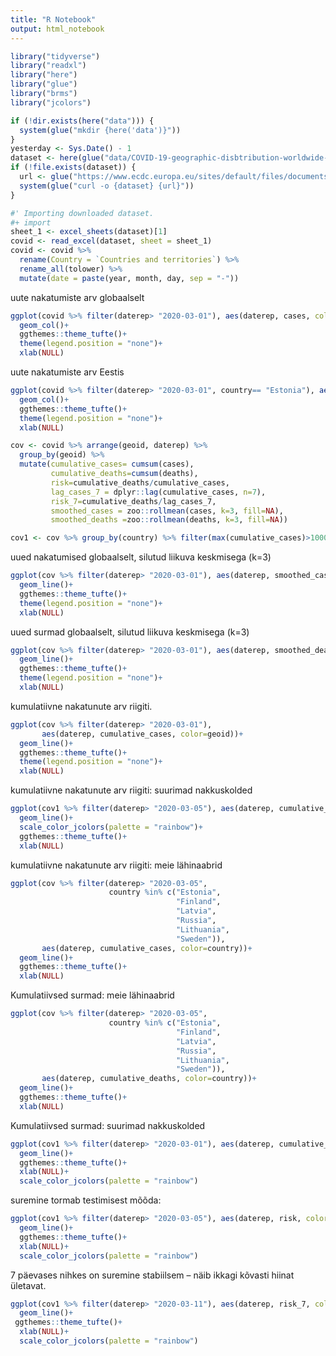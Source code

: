 ```yaml
---
title: "R Notebook"
output: html_notebook
---
```


```r
library("tidyverse")
library("readxl")
library("here")
library("glue")
library("brms")
library("jcolors")
```

```r
if (!dir.exists(here("data"))) {
  system(glue("mkdir {here('data')}"))
}
yesterday <- Sys.Date() - 1
dataset <- here(glue("data/COVID-19-geographic-disbtribution-worldwide-{yesterday}.xlsx"))
if (!file.exists(dataset)) {
  url <- glue("https://www.ecdc.europa.eu/sites/default/files/documents/COVID-19-geographic-disbtribution-worldwide-{yesterday}.xlsx")
  system(glue("curl -o {dataset} {url}"))
} 

#' Importing downloaded dataset.
#+ import
sheet_1 <- excel_sheets(dataset)[1]
covid <- read_excel(dataset, sheet = sheet_1)
covid <- covid %>% 
  rename(Country = `Countries and territories`) %>% 
  rename_all(tolower) %>% 
  mutate(date = paste(year, month, day, sep = "-"))

```

uute nakatumiste arv globaalselt
```r
ggplot(covid %>% filter(daterep> "2020-03-01"), aes(daterep, cases, color=geoid))+
  geom_col()+
  ggthemes::theme_tufte()+
  theme(legend.position = "none")+
  xlab(NULL)
```

uute nakatumiste arv Eestis
```r
ggplot(covid %>% filter(daterep> "2020-03-01", country== "Estonia"), aes(daterep, cases, color=geoid))+
  geom_col()+
  ggthemes::theme_tufte()+
  theme(legend.position = "none")+
  xlab(NULL)
```

```r
cov <- covid %>% arrange(geoid, daterep) %>% 
  group_by(geoid) %>% 
  mutate(cumulative_cases= cumsum(cases), 
         cumulative_deaths=cumsum(deaths), 
         risk=cumulative_deaths/cumulative_cases,
         lag_cases_7 = dplyr::lag(cumulative_cases, n=7),
         risk_7=cumulative_deaths/lag_cases_7,
         smoothed_cases = zoo::rollmean(cases, k=3, fill=NA),
         smoothed_deaths =zoo::rollmean(deaths, k=3, fill=NA))

cov1 <- cov %>% group_by(country) %>% filter(max(cumulative_cases)>10000)
```

uued nakatumised globaalselt, silutud liikuva keskmisega (k=3)
```r
ggplot(cov %>% filter(daterep> "2020-03-01"), aes(daterep, smoothed_cases, color=geoid))+
  geom_line()+
  ggthemes::theme_tufte()+
  theme(legend.position = "none")+
  xlab(NULL)
```

uued surmad globaalselt, silutud liikuva keskmisega (k=3)
```r
ggplot(cov %>% filter(daterep> "2020-03-01"), aes(daterep, smoothed_deaths, color=geoid))+
  geom_line()+
  ggthemes::theme_tufte()+
  theme(legend.position = "none")+
  xlab(NULL)
```

kumulatiivne nakatunute arv riigiti.
```r
ggplot(cov %>% filter(daterep> "2020-03-01"), 
       aes(daterep, cumulative_cases, color=geoid))+
  geom_line()+
  ggthemes::theme_tufte()+
  theme(legend.position = "none")+
  xlab(NULL)
```

kumulatiivne nakatunute arv riigiti: suurimad nakkuskolded

```r
ggplot(cov1 %>% filter(daterep> "2020-03-05"), aes(daterep, cumulative_cases, color=country))+
  geom_line()+
  scale_color_jcolors(palette = "rainbow")+
  ggthemes::theme_tufte()+
  xlab(NULL)
```

kumulatiivne nakatunute arv riigiti: meie lähinaabrid
```r
ggplot(cov %>% filter(daterep> "2020-03-05", 
                      country %in% c("Estonia", 
                                     "Finland", 
                                     "Latvia", 
                                     "Russia", 
                                     "Lithuania",
                                     "Sweden")), 
       aes(daterep, cumulative_cases, color=country))+
  geom_line()+
  ggthemes::theme_tufte()+
  xlab(NULL)
```

Kumulatiivsed surmad: meie lähinaabrid
```r
ggplot(cov %>% filter(daterep> "2020-03-05", 
                      country %in% c("Estonia", 
                                     "Finland", 
                                     "Latvia", 
                                     "Russia", 
                                     "Lithuania",
                                     "Sweden")), 
       aes(daterep, cumulative_deaths, color=country))+
  geom_line()+
  ggthemes::theme_tufte()+
  xlab(NULL)
```

Kumulatiivsed surmad: suurimad nakkuskolded
```r
ggplot(cov1 %>% filter(daterep> "2020-03-01"), aes(daterep, cumulative_deaths, color=country))+
  geom_line()+
  ggthemes::theme_tufte()+
  xlab(NULL)+
  scale_color_jcolors(palette = "rainbow")
```

suremine tormab testimisest mõõda:
```r
ggplot(cov1 %>% filter(daterep> "2020-03-05"), aes(daterep, risk, color=country))+
  geom_line()+
  ggthemes::theme_tufte()+
  xlab(NULL)+
  scale_color_jcolors(palette = "rainbow")
```

7 päevases nihkes on suremine stabiilsem -- näib ikkagi kõvasti hiinat ületavat.

```r
ggplot(cov1 %>% filter(daterep> "2020-03-11"), aes(daterep, risk_7, color=country))+
  geom_line()+
 ggthemes::theme_tufte()+
  xlab(NULL)+
  scale_color_jcolors(palette = "rainbow")
```

